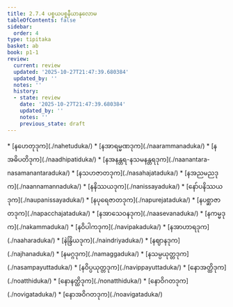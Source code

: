 ```yaml
---
title: 2.7.4 ပစ္စယပစ္စနီယာနုလောမ
tableOfContents: false
sidebar:
  order: 4
type: tipitaka
basket: ab
book: p1-1
review:
  current: review
  updated: '2025-10-27T21:47:39.680384'
  updated_by: ''
  notes: ''
  history:
  - state: review
    date: '2025-10-27T21:47:39.680384'
    updated_by: ''
    notes: ''
    previous_state: draft
---
```



<ReviewStatus review={frontmatter.review} showDetails={true} />

<HypothesisAnnotation frontmatter={frontmatter} />

<DynamicBreadcrumb />



<TableOfContents book="p1-1" section="2.7.4">
* [နဟေတုဒုက](./nahetuduka/)
* [နအာရမ္မဏဒုက](./naarammanaduka/)
* [နအဓိပတိဒုက](./naadhipatiduka/)
* [နအနန္တရ-နသမနန္တရဒုက](./naanantara-nasamanantaraduka/)
* [နသဟဇာတဒုက](./nasahajataduka/)
* [နအညမညဒုက](./naannamannaduka/)
* [နနိဿယဒုက](./nanissayaduka/)
* [နော်ပနိဿယဒုက](./naupanissayaduka/)
* [နပုရေဇာတဒုက](./napurejataduka/)
* [နပစ္ဆာဇာတဒုက](./napacchajataduka/)
* [နအာသေဝနဒုက](./naasevanaduka/)
* [နကမ္မဒုက](./nakammaduka/)
* [နဝိပါကဒုက](./navipakaduka/)
* [နအာဟာရဒုက](./naaharaduka/)
* [နဲန္ဒြိယဒုက](./naindriyaduka/)
* [နဈာနဒုက](./najhanaduka/)
* [နမဂ္ဂဒုက](./namaggaduka/)
* [နသမ္ပယုတ္တဒုက](./nasampayuttaduka/)
* [နဝိပ္ပယုတ္တဒုက](./navippayuttaduka/)
* [နောအတ္ထိဒုက](./noatthiduka/)
* [နောနတ္ထိဒုက](./nonatthiduka/)
* [နောဝိဂတဒုက](./novigataduka/)
* [နောအဝိဂတဒုက](./noavigataduka/)
</TableOfContents>